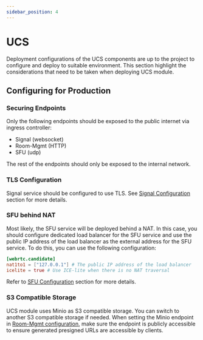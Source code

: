 ```yaml
---
sidebar_position: 4
---
```


# UCS
Deployment configurations of the UCS components are up to the project to configure and deploy to suitable environment.
This section highlight the considerations that need to be taken when deploying UCS module.

## Configuring for Production

### Securing Endpoints
Only the following endpoints should be exposed to the public internet via ingress controller:
- Signal (websocket)
- Room-Mgmt (HTTP)
- SFU (udp)

The rest of the endpoints should only be exposed to the internal network.

### TLS Configuration
Signal service should be configured to use TLS. See
[Signal Configuration](/docs/modules/ucs/configuration/signal.mdx) section for more details.

### SFU behind NAT
Most likely, the SFU service will be deployed behind a NAT. In this case, you should configure dedicated load
balancer for the SFU service and use the public IP address of the load balancer as the external address for the SFU
service. To do this, you can use the following configuration:

```toml
[webrtc.candidate]
nat1to1 = ["127.0.0.1"] # The public IP address of the load balancer
icelite = true # Use ICE-lite when there is no NAT traversal
```

Refer to [SFU Configuration](/docs/modules/ucs/configuration/sfu.mdx) section for more details.

### S3 Compatible Storage
UCS module uses Minio as S3 compatible storage. You can switch to another S3 compatible storage if needed. When
setting the Minio endpoint in [Room-Mgmt configuration](/docs/modules/ucs/configuration/room-mgmt.mdx), make sure the
endpoint is publicly accessible to ensure generated presigned URLs are accessible by clients.